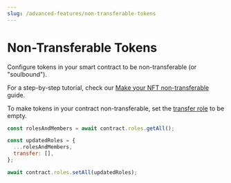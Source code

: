 ```yaml
---
slug: /advanced-features/non-transferable-tokens
---
```



# Non-Transferable Tokens

Configure tokens in your smart contract to be non-transferable (or "soulbound").

For a step-by-step tutorial, check our [Make your NFT non-transferable](/guides/make-your-nft-non-transferable) guide.

To make tokens in your contract non-transferable, set the [transfer role](/advanced-features/permission-controls) to be empty.

```javascript
const rolesAndMembers = await contract.roles.getAll();

const updatedRoles = {
  ...rolesAndMembers,
  transfer: [],
};

await contract.roles.setAll(updatedRoles);
```
